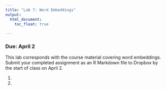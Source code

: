 ```yaml
---
title: "Lab 7: Word Embeddings"
output: 
  html_document:
    toc_float: true
  
---
```


### Due: April 2

This lab corresponds with the course material covering word embeddings. Submit your completed assignment as an R Markdown file to Dropbox by the start of class on April 2.

1.

2. 